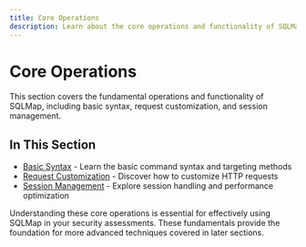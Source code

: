 ```yaml
---
title: Core Operations
description: Learn about the core operations and functionality of SQLMap
---
```


# Core Operations

This section covers the fundamental operations and functionality of SQLMap, including basic syntax, request customization, and session management.

## In This Section

- [Basic Syntax](/docs/sqlmap/core-operations/basic-syntax) - Learn the basic command syntax and targeting methods
- [Request Customization](/docs/sqlmap/core-operations/request-customization) - Discover how to customize HTTP requests
- [Session Management](/docs/sqlmap/core-operations/session-management) - Explore session handling and performance optimization

Understanding these core operations is essential for effectively using SQLMap in your security assessments. These fundamentals provide the foundation for more advanced techniques covered in later sections.
